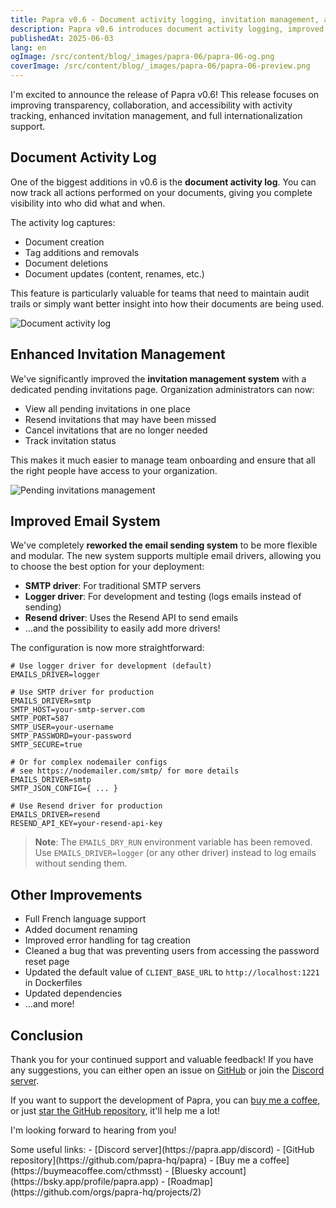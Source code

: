 ```yaml
---
title: Papra v0.6 - Document activity logging, invitation management, and more!
description: Papra v0.6 introduces document activity logging, improved invitation management, full French language support, and a reworked email system with multiple drivers.
publishedAt: 2025-06-03
lang: en
ogImage: /src/content/blog/_images/papra-06/papra-06-og.png
coverImage: /src/content/blog/_images/papra-06/papra-06-preview.png
---
```


I'm excited to announce the release of Papra v0.6! This release focuses on improving transparency, collaboration, and accessibility with activity tracking, enhanced invitation management, and full internationalization support.

## Document Activity Log

One of the biggest additions in v0.6 is the **document activity log**. You can now track all actions performed on your documents, giving you complete visibility into who did what and when.

The activity log captures:
- Document creation
- Tag additions and removals
- Document deletions
- Document updates (content, renames, etc.)

This feature is particularly valuable for teams that need to maintain audit trails or simply want better insight into how their documents are being used.

![Document activity log](./_images/papra-06/papra-06-activity-log.png)

## Enhanced Invitation Management

We've significantly improved the **invitation management system** with a dedicated pending invitations page. Organization administrators can now:

- View all pending invitations in one place
- Resend invitations that may have been missed
- Cancel invitations that are no longer needed
- Track invitation status

This makes it much easier to manage team onboarding and ensure that all the right people have access to your organization.

![Pending invitations management](./_images/papra-06/papra-06-invitations.png)

## Improved Email System

We've completely **reworked the email sending system** to be more flexible and modular. The new system supports multiple email drivers, allowing you to choose the best option for your deployment:

- **SMTP driver**: For traditional SMTP servers
- **Logger driver**: For development and testing (logs emails instead of sending)
- **Resend driver**: Uses the Resend API to send emails
- ...and the possibility to easily add more drivers!

The configuration is now more straightforward:

```env
# Use logger driver for development (default)
EMAILS_DRIVER=logger
```

```env
# Use SMTP driver for production
EMAILS_DRIVER=smtp
SMTP_HOST=your-smtp-server.com
SMTP_PORT=587
SMTP_USER=your-username
SMTP_PASSWORD=your-password
SMTP_SECURE=true

# Or for complex nodemailer configs
# see https://nodemailer.com/smtp/ for more details
EMAILS_DRIVER=smtp
SMTP_JSON_CONFIG={ ... }
```

```env
# Use Resend driver for production
EMAILS_DRIVER=resend
RESEND_API_KEY=your-resend-api-key
```

> **Note**: The `EMAILS_DRY_RUN` environment variable has been removed. Use `EMAILS_DRIVER=logger` (or any other driver) instead to log emails without sending them.

## Other Improvements

- Full French language support
- Added document renaming
- Improved error handling for tag creation
- Cleaned a bug that was preventing users from accessing the password reset page
- Updated the default value of `CLIENT_BASE_URL` to `http://localhost:1221` in Dockerfiles
- Updated dependencies
- ...and more!

## Conclusion

Thank you for your continued support and valuable feedback! If you have any suggestions, you can either open an issue on [GitHub](https://github.com/papra-hq/papra/issues) or join the [Discord server](https://papra.app/discord).

If you want to support the development of Papra, you can [buy me a coffee](https://buymeacoffee.com/cthmsst), or just [star the GitHub repository](https://github.com/papra-hq/papra), it'll help me a lot!

I'm looking forward to hearing from you!

<div class="mt-14">
Some useful links:
- [Discord server](https://papra.app/discord)
- [GitHub repository](https://github.com/papra-hq/papra)
- [Buy me a coffee](https://buymeacoffee.com/cthmsst)
- [Bluesky account](https://bsky.app/profile/papra.app)
- [Roadmap](https://github.com/orgs/papra-hq/projects/2)
</div> 